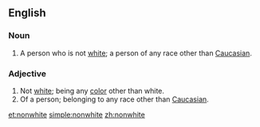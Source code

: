 ==English==

===Noun===
{{en-noun}}
# A person who is not [[white]]; a person of any race other than [[Caucasian]].

===Adjective===
{{en-adj}}
# Not [[white]]; being any [[color]] other than white.
# Of a person; belonging to any race other than [[Caucasian]].

[[et:nonwhite]]
[[simple:nonwhite]]
[[zh:nonwhite]]